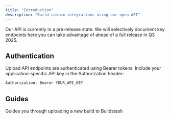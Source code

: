 ```yaml
---
title: "Introduction"
description: "Build custom integrations using our open API"
---
```


<Note>
  Our API is currently in a pre-release state. We will selectively document key endpoints here you can take advantage of ahead of a full release in Q3 2025.
</Note>

## Authentication

Upload API endpoints are authenticated using Bearer tokens. Include your application-specific API key in the Authorization header:

```bash
Authorization: Bearer YOUR_API_KEY
```

## Guides

<Card title="Upload a Build" icon="box">
  Guides you through uploading a new build to Buildstash
</Card>